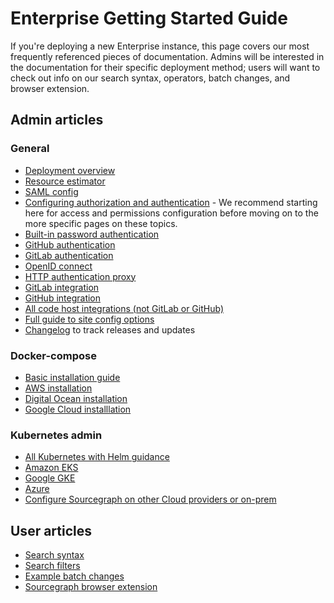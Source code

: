# Enterprise Getting Started Guide

If you're deploying a new Enterprise instance, this page covers our most frequently referenced pieces of documentation. Admins will be interested in the documentation for their specific deployment method; users will want to check out info on our search syntax, operators, batch changes, and browser extension.

## Admin articles

### General
- [Deployment overview](/admin/deploy/)
- [Resource estimator](https://docs.sourcegraph.com/admin/deploy/resource_estimator)
- [SAML config](/admin/auth/saml/)
- [Configuring authorization and authentication](/admin/config/authorization_and_authentication) - We recommend starting here for access and permissions configuration before moving on to the more specific pages on these topics.
- [Built-in password authentication](/admin/auth/#builtin-password-authentication)
- [GitHub authentication](/admin/auth/#github)
- [GitLab authentication](/admin/auth/#gitlab)
- [OpenID connect](/admin/auth/#openid-connect)
- [HTTP authentication proxy](/admin/auth/#http-authentication-proxies)
- [GitLab integration](/integration/gitlab)
- [GitHub integration](/integration/github)
- [All code host integrations (not GitLab or GitHub)](/integration/#integrations)
- [Full guide to site config options](/admin/config/site_config#auth-sessionExpiry)
- [Changelog](https://sourcegraph.com/github.com/sourcegraph/sourcegraph/-/blob/CHANGELOG) to track releases and updates

### Docker-compose
- [Basic installation guide](/admin/deploy/docker-compose/)
- [AWS installation](/admin/deploy/docker-compose/aws)
- [Digital Ocean installation](/admin/deploy/docker-compose/digitalocean)
- [Google Cloud installlation](/admin/deploy/docker-compose/google_cloud)

### Kubernetes admin
- [All Kubernetes with Helm guidance](/admin/deploy/kubernetes/helm)
- [Amazon EKS](/admin/deploy/kubernetes/helm#configure-sourcegraph-on-elastic-kubernetes-service-eks)
- [Google GKE](/admin/deploy/kubernetes/helm#configure-sourcegraph-on-google-kubernetes-engine-gke)
- [Azure](/admin/deploy/kubernetes/helm#configure-sourcegraph-on-azure-managed-kubernetes-service-aks)
- [Configure Sourcegraph on other Cloud providers or on-prem](/admin/deploy/kubernetes/helm#configure-sourcegraph-on-other-cloud-providers-or-on-prem)

## User articles
- [Search syntax](/code-search/queries)
- [Search filters](/code-search/queries#filters-all-searchers)
- [Example batch changes](/batch_changes/tutorials/)
- [Sourcegraph browser extension](/integration/browser_extension)
